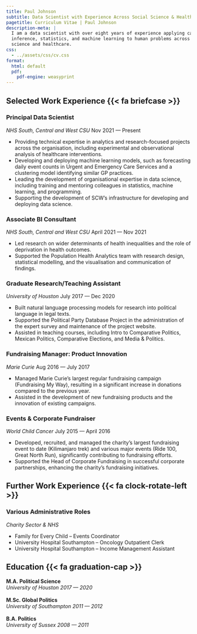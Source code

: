```yaml
---
title: Paul Johnson
subtitle: Data Scientist with Experience Across Social Science & Healthcare
pagetitle: Curriculum Vitae | Paul Johnson
description-meta: |
  I am a data scientist with over eight years of experience applying causal
  inference, statistics, and machine learning to human problems across social
  science and healthcare.
css:
  - ../assets/css/cv.css
format:
  html: default
  pdf:
    pdf-engine: weasyprint
---
```


## Selected Work Experience  {{< fa briefcase >}}

### Principal Data Scientist

_NHS South, Central and West CSU_ [Nov 2021 --- Present]{.cvdate}

- Providing technical expertise in analytics and research-focused projects across the organisation, including experimental and observational analysis of healthcare interventions.
- Developing and deploying machine learning models, such as forecasting daily event counts in Urgent and Emergency Care Services and a clustering model identifying similar GP practices.
- Leading the development of organisational expertise in data science, including training and mentoring colleagues in statistics, machine learning, and programming.
- Supporting the development of SCW's infrastructure for developing and deploying data science.

### Associate BI Consultant

_NHS South, Central and West CSU_ [April 2021 --- Nov 2021]{.cvdate}

- Led research on wider determinants of health inequalities and the role of deprivation in health outcomes.
- Supported the Population Health Analytics team with research design, statistical modelling, and the visualisation and communication of findings.

### Graduate Research/Teaching Assistant

_University of Houston_ [July 2017 --- Dec 2020]{.cvdate}

- Built natural language processing models for research into political language in legal texts.
- Supported the Political Party Database Project in the administration of the expert survey and maintenance of the project website.
- Assisted in teaching courses, including Intro to Comparative Politics, Mexican Politics, Comparative Elections, and Media & Politics.

### Fundraising Manager: Product Innovation

_Marie Curie_ [Aug 2016 --- July 2017]{.cvdate}

- Managed Marie Curie’s largest regular fundraising campaign (Fundraising My Way), resulting in a significant increase in donations compared to the previous year.
- Assisted in the development of new fundraising products and the innovation of existing campaigns.

### Events & Corporate Fundraiser

_World Child Cancer_ [July 2015 --- April 2016]{.cvdate}

- Developed, recruited, and managed the charity’s largest fundraising event to date (Kilimanjaro trek) and various major events (Ride 100, Great North Run), significantly contributing to fundraising efforts.
- Supported the Head of Corporate Fundraising in successful corporate partnerships, enhancing the charity's fundraising initiatives.

## Further Work Experience  {{< fa clock-rotate-left >}}

### Various Administrative Roles

_Charity Sector & NHS_

- Family for Every Child – Events Coordinator
- University Hospital Southampton – Oncology Outpatient Clerk
- University Hospital Southampton – Income Management Assistant

## Education  {{< fa graduation-cap >}}

**M.A. Political Science**
\
*University of Houston* [*2017 --- 2020*]{.cvdate}
\
\
**M.Sc. Global Politics**
\
*University of Southampton* [*2011 --- 2012*]{.cvdate}
\
\
**B.A. Politics**
\
*University of Sussex* [*2008 --- 2011*]{.cvdate}
\
